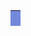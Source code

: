 {| style="border: 1px solid #fff; border-radius: 20px; {{#if:{{{2|}}}|background-color: {{#if:{{{3|}}}|\#{{{3}}}|\#7289DA}} }};" align="center" width="{{#if:{{{4|}}}|{{{4}}}|100}}%" 
! colspan="3" align="center" style="background-color: #7289DA; {{#if:{{{2|}}}|transform: translateY(-8%)}}; font-size:21px;font-family: 'ComicNeue Angular'; border-radius: 20px; padding: 1%"|<font color=#fff>{{{1}}}</font>
|}